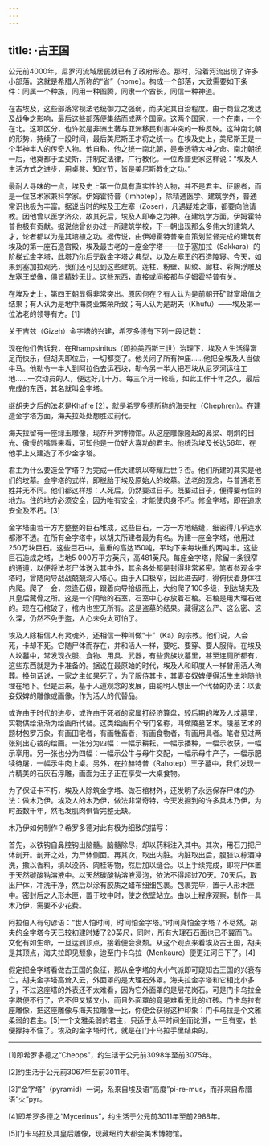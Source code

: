 ```yaml
---
---
---
```

title: ·古王国
---




公元前4000年，尼罗河流域居民就已有了政府形态。那时，沿着河流出现了许多小部落。这就是希腊人所称的“省”（nome）。构成一个部落，大致需要如下条件：同属一个种族，同用一种图腾，同隶一个酋长，同信一种神道。

在古埃及，这些部落常视法老统御力之强弱，而决定其自治程度。由于商业之发达及战争之影响，最后这些部落便集结而成两个国家。这两个国家，一个在南，一个在北。这项区分，也许就是非洲土著与亚洲移民利害冲突的一种反映。这种南北朝的形势，持续了一段时间，最后美尼斯王才将之统一。在埃及史上，美尼斯王是一个半神半人的传奇人物。他自称，他之统一南北朝，是奉透特大神之命。南北朝统一后，他奠都于孟斐斯，并制定法律，广行教化。一位希腊史家这样说：“埃及人生活方式之进步，用桌凳、知仪节，皆是美尼斯教化之功。”

最耐人寻味的一点，埃及史上第一位具有真实性的人物，并不是君主、征服者，而是一位艺术家兼科学家。伊姆霍特普（Imhotep），除精通医学、建筑学外，普通常识也极为丰富。据说当时的埃及王左塞（Zoser），凡遇疑难之事，都要向他请教。因他曾以医学济众，故其死后，埃及人即奉之为神。在建筑学方面，伊姆霍特普也极有贡献。据说他曾创办过一所建筑学校，下一朝出现那么多伟大的建筑人才，论者都以为是其培植之功。据传说，由伊姆霍特普亲自策划监督完成的建筑有埃及的第一座石造宫殿，埃及最古老的一座金字塔——位于塞加拉（Sakkara）的阶梯式金字塔，此塔乃尔后无数金字塔之典型，以及左塞王的石造陵寝。今天，如果到塞加拉观光，我们还可见到这些建筑。莲柱、粉壁、凹纹、廊柱、彩陶浮雕及左塞王塑像，俱皆精妙无比。这些东西，直接或间接都与伊姆霍特普有关。

在埃及史上，第四王朝显得非常突出。原因何在？有人认为是前朝开矿财富增值之结果；有人认为是地中海商业繁荣所致；有人认为是胡夫（Khufu）——埃及第一位法老的领导有方。[1]

关于吉兹（Gizeh）金字塔的兴建，希罗多德有下列一段记载：

现在他们告诉我，在Rhampsinitus（即拉美西斯三世）治理下，埃及人生活得富足而快乐，但胡夫即位后，一切都变了。他关闭了所有神庙……他把全埃及人当做牛马。他勒令一半人到阿拉伯去运石块，勒令另一半人把石块从尼罗河运往工地……一次动员的人，便达好几十万。每三个月一轮班，如此工作十年之久，最后完成的东西，其名就叫金字塔。



继胡夫之后的法老是Khafre [2]，就是希罗多德所称的海夫拉（Chephren）。在建造金字塔方面，海夫拉处处想胜过前代。

海夫拉留有一座绿玉雕像，现存开罗博物馆。从这座雕像隆起的鼻梁、炯炯的目光、傲慢的嘴唇来看，可知他是一位好大喜功的君主。他统治埃及长达56年，在他手上又建造了不少金字塔。

君主为什么要造金字塔？为完成一伟大建筑以夸耀后世？否。他们所建的其实是他们的坟墓。金字塔的式样，即脱胎于埃及原始人的坟墓。法老的观念，与普通老百姓并无不同。他们都这样想：人死后，仍然要过日子。既要过日子，便得要有住的地方。住的地方必须安全，因为唯有安全，才能使肉身不朽。修金字塔，即在追求安全及不朽。[3]

金字塔由若干方方整整的巨石堆成，这些巨石，一方一方地结缝，细密得几乎连水都渗不透。在所有金字塔中，以胡夫所建者最为有名。为建一座金字塔，他用过250万块巨石。这些巨石中，最重的高达150吨，平均下来每块重约两吨半。这些巨石造成之塔，占地5 000万平方英尺，高481英尺。每座金字塔，除留一条很窄的通道，以便将法老尸体送入其中外，其余各处都是封得非常紧密。笔者参观金字塔时，曾随向导战战兢兢深入塔心。由于入口极窄，因此进去时，得俯伏着身体往内爬。爬了一会，忽逢石级，跟着向导拾级而上，大约爬了100多级，到达胡夫及其皇后藏骨之所。这是一个阴暗的石室，石室中心存放着石棺。石棺是用大理石做的。现在石棺破了，棺内也空无所有。这是盗墓的结果。藏得这么严、这么密、这么深，仍然不免于盗，人心未免太可怕了。

埃及人除相信人有灵魂外，还相信一种叫做“卡”（Ka）的宗教。他们说，人会死，卡却不死。它随尸体而存在，并和活人一样，要吃、要穿、要人服侍。在埃及人坟墓中，常发现衣服、食物、用具、武器，有些贵族坟墓里，甚至连厕所都有，这些东西就是为卡准备的。据说在最原始的时代，埃及人和印度人一样曾用活人殉葬。换句话说，一家之主如果死了，为了服侍其卡，其妻妾奴婢便得活生生地随他埋在地下。但是后来，基于人道观念的发展，由聪明人想出一个代替的办法：以妻妾奴婢的雕像或画像，作为活人的代替品。

或许由于时代的进步，或许由于死者的家属打经济算盘，较后期的埃及人坟墓里，实物供给渐渐为绘画所代替。这类绘画有个专门名称，叫做陵墓艺术。陵墓艺术的题材包罗万象，有画田宅者，有画牲畜者，有画食物者，有画用具者。笔者见过两张别出心裁的绘画。一张分为四幅：一幅示耕耘，一幅示播种，一幅示收获，一幅示享用。另一张也分为四幅：一幅示公牛与母牛交配，一幅示母牛产子，一幅示肥犊待屠，一幅示牛肉上桌。另外，在拉赫特普（Rahotep）王子墓中，我们发现一片精美的石灰石浮雕，画面为王子正在享受一大桌食物。

为了保证卡不朽，埃及人除筑金字塔、做石棺材外，还发明了永远保存尸体的办法：做木乃伊。埃及人的木乃伊，做法非常奇特，今天发掘到的许多具木乃伊，为时虽数千年，然毛发肌肉俱皆完整无缺。

木乃伊如何制作？希罗多德对此有极为细致的描写：

首先，以铁钩自鼻腔钩出脑髓。脑髓除尽，却以药料注入其中。其次，用石刀把尸体剖开。剖开之处，为尸体侧面。再其次，取出内脏。内脏取出后，腹腔以棕酒冲洗，撒以香料，填以没药、肉桂等物，然后加以缝合。以上手续完成，即将尸体置于天然碳酸钠溶液中。以天然碳酸钠溶液浸泡，依法不得超过70天。70天后，取出尸体，冲洗干净，然后以涂有胶质之蜡布细细包裹。包裹完毕，置于人形木匣中。密封后之人形木匣，置于坟中时，使之依壁站立。由以上程序观察，制作一具木乃伊，需要不少花费。



阿拉伯人有句谚语：“世人怕时间，时间怕金字塔。”时间真怕金字塔？不尽然。胡夫的金字塔今天已较初建时矮了20英尺，同时，所有大理石石面也已不翼而飞。文化有如生命，一旦达到顶点，接着便会衰颓。从这个观点来看埃及古王国，胡夫是其顶点，海夫拉即见颓象，迨至门卡乌拉（Menkaure）便更江河日下了。[4]

假定把金字塔看做古王国的象征，那从金字塔的大小气派即可窥知古王国的兴衰存亡。胡夫金字塔高耸入云，外面罩的是大理石外罩。海夫拉金字塔和它相比小多了，不过这座塔的外表还不太难看，因为它外面罩的是层花岗石。可是门卡乌拉金字塔便不行了，它不但又矮又小，而且外面罩的竟是难看无比的红砖。门卡乌拉有座雕像，把这座雕像与海夫拉雕像一比，你便会获得这种印象：门卡乌拉是个文雅柔弱的君主。[5]一个文雅柔弱的君主，只适于太平时间坐而论道，一旦有变，他便撑持不住了。埃及的金字塔时代，就是在门卡乌拉手里结束的。



* * *



[1]即希罗多德之“Cheops”，约生活于公元前3098年至前3075年。

[2]约生活于公元前3067年至前3011年。

[3]“金字塔”（pyramid）一词，系来自埃及语“高度”pi-re-mus，而非来自希腊语“火”pyr。

[4]即希罗多德之“Mycerinus”，约生活于公元前3011年至前2988年。

[5]门卡乌拉及其皇后雕像，现藏纽约大都会美术博物馆。
